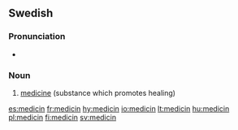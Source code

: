 ==Swedish==

===Pronunciation===
* {{audio|Sv-medicin.ogg|Audio}}

===Noun===
{{infl|sv|noun|g=c}}

# [[medicine]] (substance which promotes healing)

{{tbot entry|Swedish|medicine|2007|November}}

[[es:medicin]]
[[fr:medicin]]
[[hy:medicin]]
[[io:medicin]]
[[lt:medicin]]
[[hu:medicin]]
[[pl:medicin]]
[[fi:medicin]]
[[sv:medicin]]
